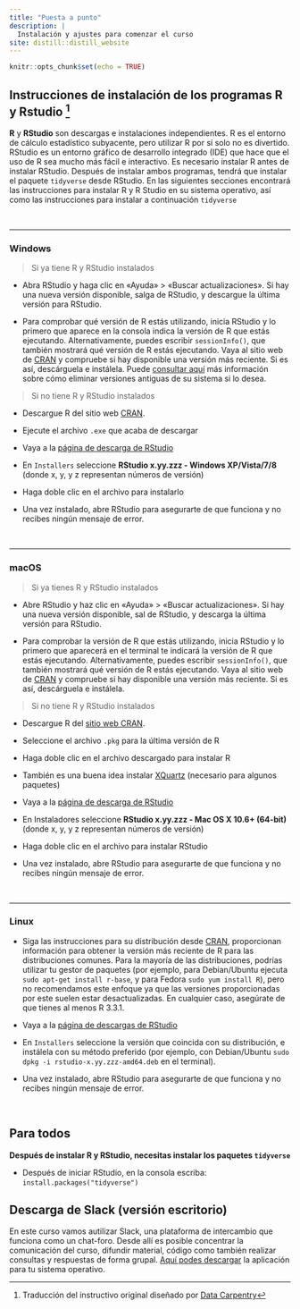 ```yaml
---
title: "Puesta a punto"
description: |
  Instalación y ajustes para comenzar el curso
site: distill::distill_website
---
```


```r
knitr::opts_chunk$set(echo = TRUE)
```

## Instrucciones de instalación de los programas R y Rstudio ^[Traducción del instructivo original diseñado por [Data Carpentry](https://datacarpentry.org/R-genomics/index.html)]


**R** y **RStudio** son descargas e instalaciones independientes. R es el entorno de cálculo estadístico subyacente, pero utilizar R por sí solo no es divertido. RStudio es un entorno gráfico de desarrollo integrado (IDE) que hace que el uso de R sea mucho más fácil e interactivo. Es necesario instalar R antes de instalar RStudio. Después de instalar ambos programas, tendrá que instalar el paquete `tidyverse` desde RStudio. En las siguientes secciones encontrará las instrucciones para instalar R y R Studio en su sistema operativo, así como las instrucciones para instalar a continuación `tidyverse`

<br>

*** 

### Windows

> Si ya tiene R y RStudio instalados

- Abra RStudio y haga clic en «Ayuda» > «Buscar actualizaciones». Si hay una nueva versión disponible, salga de RStudio, y descargue la última versión para RStudio.

- Para comprobar qué versión de R estás utilizando, inicia RStudio y lo primero que aparece en la consola indica la versión de R que estás ejecutando. Alternativamente, puedes escribir `sessionInfo()`, que también mostrará qué versión de R estás ejecutando. Vaya al sitio web de [CRAN](https://cran.r-project.org/bin/windows/base/) y compruebe si hay disponible una versión más reciente. Si es así, descárguela e instálela. Puede [consultar aquí](https://cran.r-project.org/bin/windows/base/rw-FAQ.html#How-do-I-UNinstall-R_003f) más información sobre cómo eliminar versiones antiguas de su sistema si lo desea.


> Si no tiene R y RStudio instalados

- Descargue R del sitio web [CRAN](https://cran.r-project.org/bin/windows/base/).

- Ejecute el archivo `.exe` que acaba de descargar

- Vaya a la [página de descarga de RStudio](https://www.rstudio.com/products/rstudio/download/#download)

- En `Installers` seleccione **RStudio x.yy.zzz - Windows XP/Vista/7/8** (donde x, y, y z representan números de versión)

- Haga doble clic en el archivo para instalarlo

- Una vez instalado, abre RStudio para asegurarte de que funciona y no recibes ningún mensaje de error.

<br>

*** 

### macOS

> Si ya tienes R y RStudio instalados

- Abre RStudio y haz clic en «Ayuda» > «Buscar actualizaciones». Si hay una nueva versión disponible, sal de RStudio, y descarga la última versión para RStudio.

- Para comprobar la versión de R que estás utilizando, inicia RStudio y lo primero que aparecerá en el terminal te indicará la versión de R que estás ejecutando. Alternativamente, puedes escribir `sessionInfo()`, que también mostrará qué versión de R estás ejecutando. Vaya al sitio web de [CRAN](https://cran.r-project.org/bin/macosx/) y compruebe si hay disponible una versión más reciente. Si es así, descárguela e instálela.


> Si no tiene R y RStudio instalados

- Descargue R del [sitio web CRAN](http://cran.r-project.org/bin/macosx).

- Seleccione el archivo `.pkg` para la última versión de R

- Haga doble clic en el archivo descargado para instalar R

- También es una buena idea instalar [XQuartz](https://www.xquartz.org/) (necesario para algunos paquetes)

- Vaya a la [página de descarga de RStudio](https://www.rstudio.com/products/rstudio/download/#download)

- En Instaladores seleccione **RStudio x.yy.zzz - Mac OS X 10.6+ (64-bit)** (donde x, y, y z representan números de versión)

- Haga doble clic en el archivo para instalar RStudio

- Una vez instalado, abre RStudio para asegurarte de que funciona y no recibes ningún mensaje de error.

<br>

*** 

### Linux

- Siga las instrucciones para su distribución desde [CRAN](https://cloud.r-project.org/bin/linux), proporcionan información para obtener la versión más reciente de R para las distribuciones comunes. Para la mayoría de las distribuciones, podrías utilizar tu gestor de paquetes (por ejemplo, para Debian/Ubuntu ejecuta `sudo apt-get install r-base`, y para Fedora `sudo yum install R`), pero no recomendamos este enfoque ya que las versiones proporcionadas por este suelen estar desactualizadas. En cualquier caso, asegúrate de que tienes al menos R 3.3.1.

- Vaya a la [página de descargas de RStudio](https://www.rstudio.com/products/rstudio/download/#download)

- En `Installers` seleccione la versión que coincida con su distribución, e instálela con su método preferido (por ejemplo, con Debian/Ubuntu `sudo dpkg -i rstudio-x.yy.zzz-amd64.deb` en el terminal).

- Una vez instalado, abre RStudio para asegurarte de que funciona y no recibes ningún mensaje de error.

<br>

## Para todos

**Después de instalar R y RStudio, necesitas instalar los paquetes `tidyverse`**

- Después de iniciar RStudio, en la consola escriba: `install.packages("tidyverse")`


## Descarga de Slack (versión escritorio)

En este curso vamos autilizar Slack, una plataforma de intercambio que funciona como un chat-foro. Desde allí es posible concentrar la comunicación del curso, difundir material, código como también realizar consultas y respuestas de forma grupal. [Aquí podes descargar](https://slack.com/intl/es-mx/downloads/) la aplicación para tu sistema operativo.